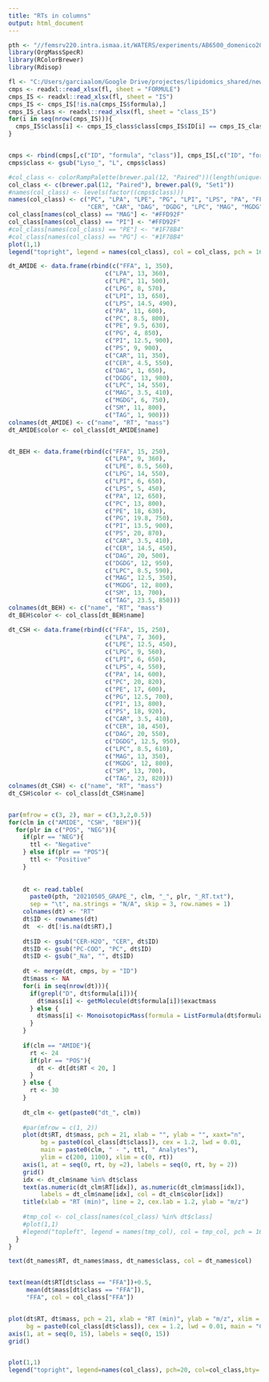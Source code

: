 ```yaml
---
title: "RTs in columns"
output: html_document
---
```


```r
pth <- "//femsrv220.intra.ismaa.it/WATERS/experiments/AB6500_domenico2019/Grape_lipidomics_2019/2019_10_30/Results/SAMPLES_GRAPE_VAL/prove colonne/"
library(OrgMassSpecR)
library(RColorBrewer)
library(Rdisop)

fl <- "C:/Users/garciaalom/Google Drive/projectes/lipidomics_shared/new_rt.xlsx"
cmps <- readxl::read_xlsx(fl, sheet = "FORMULE")
cmps_IS <- readxl::read_xlsx(fl, sheet = "IS")
cmps_IS <- cmps_IS[!is.na(cmps_IS$formula),]
cmps_IS_class <- readxl::read_xlsx(fl, sheet = "class_IS")
for(i in seq(nrow(cmps_IS))){
  cmps_IS$class[i] <- cmps_IS_class$class[cmps_IS$ID[i] == cmps_IS_class$IS]
}


cmps <- rbind(cmps[,c("ID", "formula", "class")], cmps_IS[,c("ID", "formula", "class")])
cmps$class <- gsub("Lyso_", "L", cmps$class)

#col_class <- colorRampPalette(brewer.pal(12, "Paired"))(length(unique(cmps$class)))
col_class <- c(brewer.pal(12, "Paired"), brewer.pal(9, "Set1"))
#names(col_class) <- levels(factor((cmps$class)))
names(col_class) <- c("PC", "LPA", "LPE", "PG", "LPI", "LPS", "PA", "FFA", "LPG", "PE", "PI", "PS",
                      "CER", "CAR", "DAG", "DGDG", "LPC", "MAG", "MGDG", "SM", "TAG")
col_class[names(col_class) == "MAG"] <- "#FFD92F"
col_class[names(col_class) == "PI"] <- "#FFD92F"
#col_class[names(col_class) == "PE"] <- "#1F78B4"
#col_class[names(col_class) == "PG"] <- "#1F78B4"
plot(1,1)
legend("topright", legend = names(col_class), col = col_class, pch = 16, ncol = 2)

dt_AMIDE <- data.frame(rbind(c("FFA", 1, 350), 
                           c("LPA", 13, 360),
                           c("LPE", 11, 500),
                           c("LPG", 8, 570),
                           c("LPI", 13, 650),
                           c("LPS", 14.5, 490),
                           c("PA", 11, 600),
                           c("PC", 8.5, 800),
                           c("PE", 9.5, 630),
                           c("PG", 4, 850),
                           c("PI", 12.5, 900),
                           c("PS", 9, 900),
                           c("CAR", 11, 350),
                           c("CER", 4.5, 550),
                           c("DAG", 1, 650),
                           c("DGDG", 13, 980),
                           c("LPC", 14, 550),
                           c("MAG", 3.5, 410),
                           c("MGDG", 6, 750),
                           c("SM", 11, 800),
                           c("TAG", 1, 900)))
colnames(dt_AMIDE) <- c("name", "RT", "mass")
dt_AMIDE$color <- col_class[dt_AMIDE$name]


dt_BEH <- data.frame(rbind(c("FFA", 15, 250), 
                           c("LPA", 9, 360),
                           c("LPE", 8.5, 560),
                           c("LPG", 14, 550),
                           c("LPI", 6, 650),
                           c("LPS", 5, 450),
                           c("PA", 12, 650),
                           c("PC", 13, 800),
                           c("PE", 18, 630),
                           c("PG", 19.8, 750),
                           c("PI", 13.5, 900),
                           c("PS", 20, 870),
                           c("CAR", 3.5, 410),
                           c("CER", 14.5, 450),
                           c("DAG", 20, 500),
                           c("DGDG", 12, 950),
                           c("LPC", 8.5, 590),
                           c("MAG", 12.5, 350),
                           c("MGDG", 12, 800),
                           c("SM", 13, 700),
                           c("TAG", 23.5, 850)))
colnames(dt_BEH) <- c("name", "RT", "mass")
dt_BEH$color <- col_class[dt_BEH$name]

dt_CSH <- data.frame(rbind(c("FFA", 15, 250), 
                           c("LPA", 7, 360),
                           c("LPE", 12.5, 450),
                           c("LPG", 9, 560),
                           c("LPI", 6, 650),
                           c("LPS", 4, 550),
                           c("PA", 14, 600),
                           c("PC", 20, 820),
                           c("PE", 17, 600),
                           c("PG", 12.5, 700),
                           c("PI", 13, 800),
                           c("PS", 18, 920),
                           c("CAR", 3.5, 410),
                           c("CER", 18, 450),
                           c("DAG", 20, 550),
                           c("DGDG", 12.5, 950),
                           c("LPC", 8.5, 610),
                           c("MAG", 13, 350),
                           c("MGDG", 12, 800),
                           c("SM", 13, 700),
                           c("TAG", 23, 820)))
colnames(dt_CSH) <- c("name", "RT", "mass")
dt_CSH$color <- col_class[dt_CSH$name]


par(mfrow = c(3, 2), mar = c(3,3,2,0.5))
for(clm in c("AMIDE", "CSH", "BEH")){
  for(plr in c("POS", "NEG")){
    if(plr == "NEG"){
      ttl <- "Negative"
    } else if(plr == "POS"){
      ttl <- "Positive"
    }
    
    
    dt <- read.table(
      paste0(pth, "20210505_GRAPE_", clm, "_", plr, "_RT.txt"), 
      sep = "\t", na.strings = "N/A", skip = 3, row.names = 1)
    colnames(dt) <- "RT"
    dt$ID <- rownames(dt)
    dt  <- dt[!is.na(dt$RT),]
    
    dt$ID <- gsub("CER-H2O", "CER", dt$ID)
    dt$ID <- gsub("PC-COO", "PC", dt$ID)
    dt$ID <- gsub("_Na", "", dt$ID)
    
    dt <- merge(dt, cmps, by = "ID")
    dt$mass <- NA
    for(i in seq(nrow(dt))){
      if(grepl("D", dt$formula[i])){
        dt$mass[i] <- getMolecule(dt$formula[i])$exactmass
      } else {
        dt$mass[i] <- MonoisotopicMass(formula = ListFormula(dt$formula[i]))
      }
    }
    
    if(clm == "AMIDE"){
      rt <- 24
      if(plr == "POS"){
        dt <- dt[dt$RT < 20, ]
      }
    } else {
      rt <- 30
    }
    
    dt_clm <- get(paste0("dt_", clm))
    
    #par(mfrow = c(1, 2))
    plot(dt$RT, dt$mass, pch = 21, xlab = "", ylab = "", xaxt="n",
         bg = paste0(col_class[dt$class]), cex = 1.2, lwd = 0.01, 
         main = paste0(clm, " - ", ttl, " Analytes"), 
         ylim = c(200, 1100), xlim = c(0, rt))
    axis(1, at = seq(0, rt, by =2), labels = seq(0, rt, by = 2))
    grid()
    idx <- dt_clm$name %in% dt$class
    text(as.numeric(dt_clm$RT[idx]), as.numeric(dt_clm$mass[idx]), 
         labels = dt_clm$name[idx], col = dt_clm$color[idx])
    title(xlab = "RT (min)", line = 2, cex.lab = 1.2, ylab = "m/z")
    
    #tmp_col <- col_class[names(col_class) %in% dt$class]
    #plot(1,1)
    #legend("topleft", legend = names(tmp_col), col = tmp_col, pch = 16)
  }
}
```


```r
text(dt_names$RT, dt_names$mass, dt_names$class, col = dt_names$col)


text(mean(dt$RT[dt$class == "FFA"])+0.5,
     mean(dt$mass[dt$class == "FFA"]),
     "FFA", col = col_class["FFA"])


plot(dt$RT, dt$mass, pch = 21, xlab = "RT (min)", ylab = "m/z", xlim = c(0, 15), xaxt="n",
     bg = paste0(col_class[dt$class]), cex = 1.2, lwd = 0.01, main = "Colonna XXX - Positive Analytes")
axis(1, at = seq(0, 15), labels = seq(0, 15))
grid()


plot(1,1)
legend("topright", legend=names(col_class), pch=20, col=col_class,bty='n')
```

